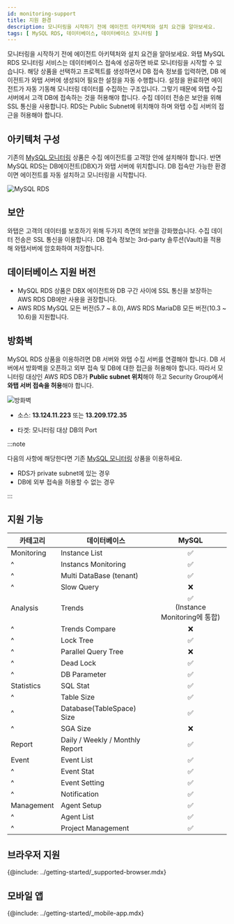 ```yaml
---
id: monitoring-support
title: 지원 환경
description: 모니터링을 시작하기 전에 에이전트 아키텍처와 설치 요건을 알아보세요.
tags: [ MySQL RDS, 데이터베이스, 데이터베이스 모니터링 ]
---
```


모니터링을 시작하기 전에 에이전트 아키텍처와 설치 요건을 알아보세요. 와탭 MySQL RDS 모니터링 서비스는 데이터베이스 접속에 성공하면 바로 모니터링을 시작할 수 있습니다. 해당 상품을 선택하고 프로젝트를 생성하면서 DB 접속 정보를 입력하면, DB 에이전트가 와탭 서버에 생성되어 필요한 설정을 자동 수행합니다. 설정을 완료하면 에이전트가 자동 기동해 모니터링 데이터를 수집하는 구조입니다. 그렇기 때문에 와탭 수집 서버에서 고객 DB에 접속하는 것을 허용해야 합니다. 수집 데이터 전송은 보안을 위해 SSL 통신을 사용합니다. RDS는 Public Subnet에 위치해야 하며 와탭 수집 서버의 접근을 허용해야 합니다.

## 아키텍처 구성

기존의 [MySQL 모니터링](https://docs.whatap.io/mysql/monitoring-intro) 상품은 수집 에이전트를 고객망 안에 설치해야 합니다. 반면 MySQL RDS는 DB에이전트(DBX)가 와탭 서버에 위치합니다. DB 접속만 가능한 환경이면 에이전트를 자동 설치하고 모니터링을 시작합니다. 

![MySQL RDS](/img/mysql-rds-architecture.jpeg)


## 보안

와탭은 고객의 데이터를 보호하기 위해 두가지 측면의 보안을 강화했습니다. 수집 데이터 전송은 SSL 통신을 이용합니다. DB 접속 정보는 3rd-party 솔루션(Vault)을 적용해 와탭서버에 암호화하여 저장합니다.



## 데이터베이스 지원 버전

- MySQL RDS 상품은 DBX 에이전트와 DB 구간 사이에 SSL 통신을 보장하는 AWS RDS DB에만 사용을 권장합니다.
- AWS RDS MySQL 모든 버전(5.7 ~ 8.0), AWS RDS MariaDB 모든 버전(10.3 ~ 10.6)을 지원합니다.

## 방화벽

MySQL RDS 상품을 이용하려면 DB 서버와 와탭 수집 서버를 연결해야 합니다. DB 서버에서 방화벽을 오픈하고 외부 접속 및 DB에 대한 접근을 허용해야 합니다. 따라서 모니터링 대상인 AWS RDS DB가 **Public subnet 위치**해야 하고 Security Group에서 **와탭 서버 접속을 허용**해야 합니다.

![방화벽](/img/mysql-rds-firewall.png)

- 소스: **13.124.11.223** 또는 **13.209.172.35**

- 타겟: 모니터링 대상 DB의 Port

:::note

다음의 사항에 해당한다면 기존 [MySQL 모니터링](https://docs.whatap.io/mysql/monitoring-intro) 상품을 이용하세요.

- RDS가 private subnet에 있는 경우
- DB에 외부 접속을 허용할 수 없는 경우

:::

## 지원 기능

|카테고리|데이터베이스|MySQL|
|--|--|:-:|
|Monitoring|Instance List|<span class='emoji-ok'>✅</span>|
|^|Instancs Monitoring|<span class='emoji-ok'>✅</span>|
|^|Multi DataBase (tenant)|<span class='emoji-ok'>✅</span>|
|^|Slow Query|<span class='emoji-no'>❌</span>|
|Analysis|Trends|<span class='emoji-ok'>✅</span><br/>(Instance Monitoring에 통합)|
|^|Trends Compare|<span class='emoji-no'>❌</span>|
|^|Lock Tree|<span class='emoji-ok'>✅</span>|
|^|Parallel Query Tree|<span class='emoji-no'>❌</span>|
|^|Dead Lock|<span class='emoji-ok'>✅</span>|
|^|DB Parameter|<span class='emoji-ok'>✅</span>|
|Statistics|SQL Stat|<span class='emoji-ok'>✅</span>|
|^|Table Size|<span class='emoji-ok'>✅</span>|
|^|Database(TableSpace) Size|<span class='emoji-ok'>✅</span>|
|^|SGA Size|<span class='emoji-no'>❌</span>|
|Report|Daily / Weekly / Monthly Report|<span class='emoji-ok'>✅</span>|
|Event|Event List|<span class='emoji-ok'>✅</span>|
|^|Event Stat|<span class='emoji-ok'>✅</span>|
|^|Event Setting|<span class='emoji-ok'>✅</span>|
|^|Notification|<span class='emoji-ok'>✅</span>|
|Management|Agent Setup|<span class='emoji-ok'>✅</span>|
|^|Agent List|<span class='emoji-ok'>✅</span>|
|^|Project Management|<span class='emoji-ok'>✅</span>|

## 브라우저 지원

{@include: ../getting-started/_supported-browser.mdx}

## 모바일 앱

{@include: ../getting-started/_mobile-app.mdx}
